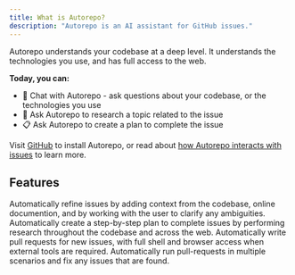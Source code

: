 ```yaml
---
title: What is Autorepo?
description: "Autorepo is an AI assistant for GitHub issues."
---
```


Autorepo understands your codebase at a deep level. It understands the technologies you use, and has full access to the web.

**Today, you can:**

- 💬 Chat with Autorepo - ask questions about your codebase, or the technologies you use
- 🔬 Ask Autorepo to research a topic related to the issue
- 📋 Ask Autorepo to create a plan to complete the issue

Visit [GitHub](https://github.com/apps/autorepoapp) to install Autorepo, or read about [how Autorepo interacts with issues](/get-started/anatomy) to learn more.

## Features

<CardGroup cols={2}>
  <Card
    title="AutoRefine"
    icon="microscope"
    href="/features/autorefine">
    Automatically refine issues by adding context from the codebase, online documention, and by working with the user to clarify any ambiguities.
  </Card>
  <Card
    title="AutoPlan"
    icon="list-check"
    href="/features/autoplan">
    Automatically create a step-by-step plan to complete issues by performing research throughout the codebase and across the web.
  </Card>
  <Card
    title="AutoPR [coming soon]"
    icon="code-pull-request"
    href="/features/autopr">
    Automatically write pull requests for new issues, with full shell and browser access when external tools are required.
  </Card>
  <Card
    title="AutoCheck [coming soon]"
    icon="circle-check"
    href="/features/autocheck">
    Automatically run pull-requests in multiple scenarios and fix any issues that are found.
  </Card>
</CardGroup>
